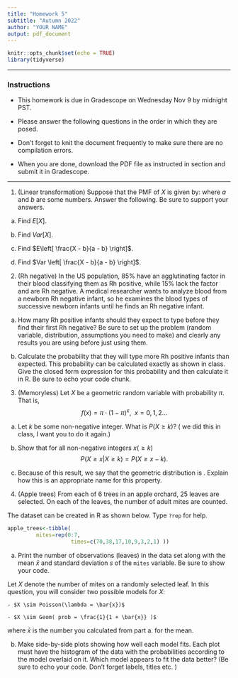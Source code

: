 ```yaml
---
title: "Homework 5"
subtitle: "Autumn 2022"
author: "YOUR NAME"
output: pdf_document
---
```


```r
knitr::opts_chunk$set(echo = TRUE)
library(tidyverse)
```

* * * 

### Instructions

- This homework is due in Gradescope on Wednesday Nov 9 by midnight PST.

- Please answer the following questions in the order in which they are posed. 

- Don't forget to knit the document frequently to make sure there are no compilation errors. 

- When you are done, download the PDF file as instructed in section and submit it in Gradescope. 


* * *

1. (Linear transformation) Suppose that the PMF of $X$ is given by:
   \begin{table}[h]
   \centering
   \begin{tabular}{ccc}
   $x$ & a & b \\ \hline
   $f(x) & $\pi$ & $(1-\pi)$ \\ \hline
   \end{tabular}
   \end{table}
   
   where $a$ and $b$ are some numbers. Answer the following. Be sure to support your answers.
   
a. Find $E \left[ X \right]$.
   
b. Find $Var \left[ X \right]$.

c. Find $E\left[ \frac{X - b}{a - b} \right]$.

d. Find $Var \left[ \frac{X - b}{a - b} \right]$.
   
   

2. (Rh negative) In the US population, 85% have an agglutinating factor in their blood classifying them as Rh positive, while 15% lack the factor and are Rh negative. A medical researcher wants to analyze blood from a newborn Rh negative infant, so he examines the blood types of successive newborn infants until he finds an Rh negative infant. 

a. How many Rh positive infants should they expect to type before they find their first Rh negative? Be sure to set up the problem (random variable, distribution, assumptions you need to make) and clearly \textbf{state} any results you are using before just using them.

b. Calculate the probability that they will type more Rh positive infants than expected. This probability can be calculated exactly as shown in class. Give the closed form expression for this probability and then calculate it in R. Be sure to echo your code chunk.  
   
3. (Memoryless) Let $X$ be a geometric random variable with probability $\pi$. That is,
$$f(x) = \pi \cdot (1 - \pi)^{x}, \ \ x = 0, 1, 2 \dots$$ 

a. Let $k$ be some non-negative integer. What is $P(X \geq k)$?  (\emph{Hint:} we did this in class, I want you to do it again.)

b. Show that for all non-negative integers  $x (\geq k)$
$$P(X \geq x | X \geq k) = P(X \geq x -k).$$

c. Because of this result, we say that the geometric distribution is \emph{memoryless}. Explain how this is an appropriate name for this property.

4. (Apple trees) From each of 6 trees in an apple orchard, 25 leaves are selected. On each of the leaves, the number of adult mites are counted. 

\begin{table}[h]
\centering
\begin{tabular}{c|ccccccccc} \hline
$x$ & 0 & 1 & 2 & 3 & 4 & 5 & 6 & 7 & 8+ \\
count & 70 & 38 & 17 & 10 & 9 & 3 & 2 & 1 & 0 \\ \hline
\end{tabular}
\end{table}

The dataset can be created in R as shown below. Type `?rep` for help. 

```r
apple_trees<-tibble(
         mites=rep(0:7,
                    times=c(70,38,17,10,9,3,2,1) ))

```

a. Print the number of observations (leaves) in the data set along with the mean $\bar{x}$ and standard deviation $s$ of the `mites` variable. Be sure to show your code. 

Let $X$ denote the number of mites on a randomly selected leaf. In this question, you will consider two possible models for $X$:

    - $X \sim Poisson(\lambda = \bar{x})$ 
    
    - $X \sim Geom( prob = \frac{1}{1 + \bar{x}} )$
    
  where $\bar{x}$ is the number you calculated from part a. for the mean. 
  

b. Make side-by-side plots showing how well each model fits. Each plot must have the histogram of the data with the probabilities according to the model overlaid on it. Which model appears to fit the data better? (Be sure to echo your code. Don't forget labels, titles etc. )

  \emph{Hint: For help with the code for side-by-side plots, look at Section 8.1 on the negative binomial. For help on overlaying theoretical probabilities on a histogram, look at  section 8.2 on the Poisson distribution.}

